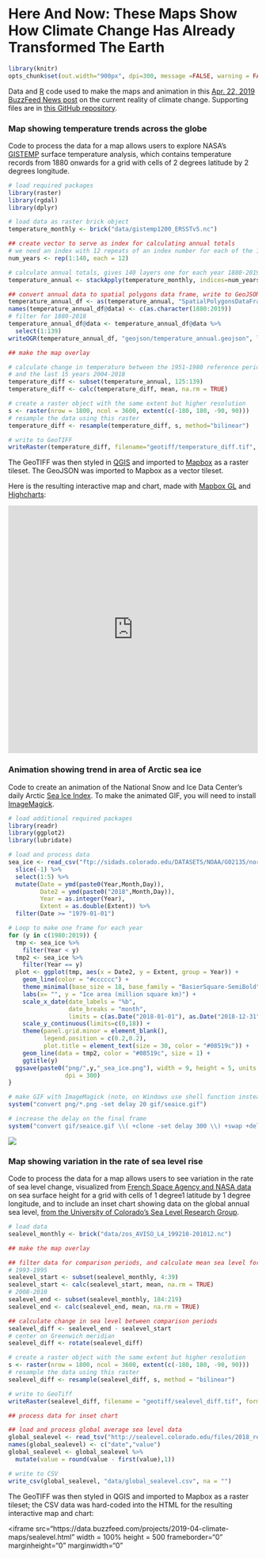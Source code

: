 
# Here And Now: These Maps Show How Climate Change Has Already Transformed The Earth

```r
library(knitr)
opts_chunk$set(out.width="900px", dpi=300, message =FALSE, warning = FALSE)
```

Data and [R](https://www.r-project.org/) code used to make the maps and animation in this [Apr. 22, 2019 BuzzFeed News post](https://www.buzzfeednews.com/article/peteraldhous/climate-change-maps-ice-sea-level-rise) on the current reality of climate change. Supporting files are in [this GitHub repository](https://github.com/BuzzFeedNews/2019-04-climate-change).

### Map showing temperature trends across the globe

Code to process the data for a map allows users to explore NASA's [GISTEMP](https://data.giss.nasa.gov/gistemp/) surface temperature analysis, which contains temperature records from 1880 onwards for a grid with cells of 2 degrees latitude by 2 degrees longitude.

```r
# load required packages
library(raster)
library(rgdal)
library(dplyr)

# load data as raster brick object
temperature_monthly <- brick("data/gistemp1200_ERSSTv5.nc")

## create vector to serve as index for calculating annual totals
# we need an index with 12 repeats of an index number for each of the 140 years in the data
num_years <- rep(1:140, each = 12) 

# calculate annual totals, gives 140 layers one for each year 1880-2019 in the data
temperature_annual <- stackApply(temperature_monthly, indices=num_years, fun=mean)

## convert annual data to spatial polygons data frame, write to GeoJSON
temperature_annual_df <- as(temperature_annual, "SpatialPolygonsDataFrame")
names(temperature_annual_df@data) <- c(as.character(1880:2019))
# filter for 1880-2018
temperature_annual_df@data <- temperature_annual_df@data %>%
  select(1:139)
writeOGR(temperature_annual_df, "geojson/temperature_annual.geojson", layer="temperature", driver="GeoJSON")

## make the map overlay

# calculate change in temperature between the 1951-1980 reference period in the GISTEMP analysis
# and the last 15 years 2004-2018
temperature_diff <- subset(temperature_annual, 125:139)
temperature_diff <- calc(temperature_diff, mean, na.rm = TRUE) 

# create a raster object with the same extent but higher resolution
s <- raster(nrow = 1800, ncol = 3600, extent(c(-180, 180, -90, 90))) 
# resample the data using this raster
temperature_diff <- resample(temperature_diff, s, method="bilinear") 

# write to GeoTIFF
writeRaster(temperature_diff, filename="geotiff/temperature_diff.tif", format = "GTiff", overwrite = TRUE)
```

The GeoTIFF was then styled in [QGIS](https://qgis.org/en/site/) and imported to [Mapbox](https://www.mapbox.com/) as a raster tileset. The GeoJSON was imported to Mapbox as a vector tileset.

Here is the resulting interactive map and chart, made with [Mapbox GL](https://docs.mapbox.com/mapbox-gl-js/api/) and [Highcharts](https://www.highcharts.com/):

<iframe src="https://data.buzzfeed.com/projects/2019-04-climate-maps/temperature.html" width = 100% height = 500 frameborder="0" marginheight="0" marginwidth="0"></iframe>

### Animation showing trend in area of Arctic sea ice

Code to create an animation of the National Snow and Ice Data Center's daily Arctic [Sea Ice Index](https://nsidc.org/data/seaice_index). To make the animated GIF, you will need to install [ImageMagick](https://www.imagemagick.org/script/index.php).

```r
# load additional required packages
library(readr)
library(ggplot2)
library(lubridate)

# load and process data
sea_ice <- read_csv("ftp://sidads.colorado.edu/DATASETS/NOAA/G02135/north/daily/data/N_seaice_extent_daily_v3.0.csv") %>%
  slice(-1) %>%
  select(1:5) %>%
  mutate(Date = ymd(paste0(Year,Month,Day)),
         Date2 = ymd(paste0("2018",Month,Day)),
         Year = as.integer(Year),
         Extent = as.double(Extent)) %>%
  filter(Date >= "1979-01-01")

# Loop to make one frame for each year
for (y in c(1980:2019)) {
  tmp <- sea_ice %>%
    filter(Year < y)
  tmp2 <- sea_ice %>%
    filter(Year == y)
  plot <- ggplot(tmp, aes(x = Date2, y = Extent, group = Year)) +
    geom_line(color = "#cccccc") +
    theme_minimal(base_size = 18, base_family = "BasierSquare-SemiBold") +
    labs(x= "", y = "Ice area (million square km)") +
    scale_x_date(date_labels = "%b",
                 date_breaks = "month",
                 limits = c(as.Date("2018-01-01"), as.Date("2018-12-31"))) +
    scale_y_continuous(limits=c(0,18)) +
    theme(panel.grid.minor = element_blank(),
          legend.position = c(0.2,0.2),
          plot.title = element_text(size = 30, color = "#08519c")) +
    geom_line(data = tmp2, color = "#08519c", size = 1) + 
    ggtitle(y)
  ggsave(paste0("png/",y,"_sea_ice.png"), width = 9, height = 5, units = "in",
                dpi = 300)
}

# make GIF with ImageMagick (note, on Windows use shell function instead of system)
system("convert png/*.png -set delay 20 gif/seaice.gif")

# increase the delay on the final frame
system("convert gif/seaice.gif \\( +clone -set delay 300 \\) +swap +delete  gif/seaice.gif")
```

<img src = "gif/seaice.gif">

### Map showing variation in the rate of sea level rise

Code to process the data for a map allows users to see variation in the rate of sea level change, visualized from [French Space Agency and NASA data](https://podaac.jpl.nasa.gov/dataset/AVISO_L4_DYN_TOPO_1DEG_1MO) on sea surface height for a grid with cells of 1 degree1 latitude by 1 degree longitude, and to include an inset chart showing data on the global annual sea level, [from the University of Colorado's Sea Level Research Group](http://sealevel.colorado.edu/).


```r
# load data
sealevel_monthly <- brick("data/zos_AVISO_L4_199210-201012.nc")

## make the map overlay

## filter data for comparison periods, and calculate mean sea level for each 
# 1993-1995
sealevel_start <- subset(sealevel_monthly, 4:39)
sealevel_start <- calc(sealevel_start, mean, na.rm = TRUE) 
# 2008-2010
sealevel_end <- subset(sealevel_monthly, 184:219) 
sealevel_end <- calc(sealevel_end, mean, na.rm = TRUE) 

## calculate change in sea level between comparison periods
sealevel_diff <- sealevel_end - sealevel_start
# center on Greenwich meridian
sealevel_diff <- rotate(sealevel_diff)

# create a raster object with the same extent but higher resolution
s <- raster(nrow = 1800, ncol = 3600, extent(c(-180, 180, -90, 90))) 
# resample the data using this raster
sealevel_diff <- resample(sealevel_diff, s, method = "bilinear") 

# write to GeoTiff
writeRaster(sealevel_diff, filename = "geotiff/sealevel_diff.tif", format = "GTiff", overwrite = TRUE)

## process data for inset chart

## load and process global average sea level data 
global_sealevel <- read_tsv("http://sealevel.colorado.edu/files/2018_rel1/sl_ns_global.txt")
names(global_sealevel) <- c("date","value")
global_sealevel <- global_sealevel %>%
  mutate(value = round(value - first(value),1))

# write to CSV
write_csv(global_sealevel, "data/global_sealevel.csv", na = "")
```

The GeoTIFF was then styled in QGIS and imported to Mapbox as a raster tileset; the CSV data was hard-coded into the HTML for the resulting interactive map and chart:

<iframe src="https://data.buzzfeed.com/projects/2019-04-climate-maps/sealevel.html" width = 100% height = 500 frameborder="0" marginheight="0" marginwidth="0"</iframe>

